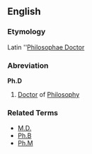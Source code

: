 == English ==
=== Etymology ===
Latin ''[[Philosophae Doctor]]

=== Abreviation ===
'''Ph.D'''
# [[Doctor]] of [[Philosophy]]

=== Related Terms ===
*[[M.D.]]
*[[Ph.B]]
*[[Ph.M]]